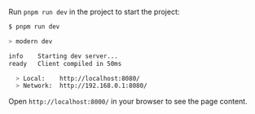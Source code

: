 Run `pnpm run dev` in the project to start the project:

```bash
$ pnpm run dev

> modern dev

info    Starting dev server...
ready   Client compiled in 50ms

  > Local:    http://localhost:8080/
  > Network:  http://192.168.0.1:8080/
```

Open `http://localhost:8000/` in your browser to see the page content.
